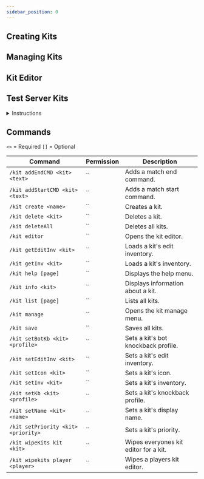 ```yaml
---
sidebar_position: 0
---
```



## Creating Kits

## Managing Kits

## Kit Editor

## Test Server Kits

<details>
<summary>Instructions</summary>

1. Stop your server
2. Create a file called `kits.json` in `plugins/Bolt/data`.
3. Paste the following as the file content.
4. Save and start your server.
   
<Kits />
</details>


## Commands

`<>` = Required `[]` = Optional

Command                             | Permission | Description
----------------------------------- | ---------- | -------------------------------------
`/kit addEndCMD <kit> <text>`       | ``         | Adds a match end command.
`/kit addStartCMD <kit> <text>`     | ``         | Adds a match start command.
`/kit create <name>`                | ``         | Creates a kit.
`/kit delete <kit>`                 | ``         | Deletes a kit.
`/kit deleteAll`                    | ``         | Deletes all kits.
`/kit editor`                       | ``         | Opens the kit editor.
`/kit getEditInv <kit>`             | ``         | Loads a kit's edit inventory.
`/kit getInv <kit>`                 | ``         | Loads a kit's inventory.
`/kit help [page]`                  | ``         | Displays the help menu.
`/kit info <kit>`                   | ``         | Displays information about a kit.
`/kit list [page]`                  | ``         | Lists all kits.
`/kit manage`                       | ``         | Opens the kit manage menu.
`/kit save`                         | ``         | Saves all kits.
`/kit setBotKb <kit> <profile>`     | ``         | Sets a kit's bot knockback profile.
`/kit setEditInv <kit>`             | ``         | Sets a kit's edit inventory.
`/kit setIcon <kit>`                | ``         | Sets a kit's icon.
`/kit setInv <kit>`                 | ``         | Sets a kit's inventory.
`/kit setKb <kit> <profile>`        | ``         | Sets a kit's knockback profile.
`/kit setName <kit> <name>`         | ``         | Sets a kit's display name.
`/kit setPriority <kit> <priority>` | ``         | Sets a kit's priority.
`/kit wipeKits kit <kit>`           | ``         | Wipes everyones kit editor for a kit.
`/kit wipekits player <player>`     | ``         | Wipes a players kit editor.

